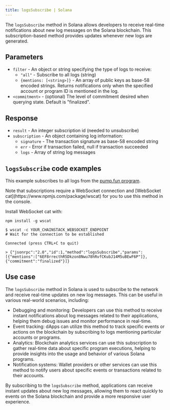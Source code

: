 ---
title: logsSubscribe | Solana
---

The `logsSubscribe` method in Solana allows developers to receive real-time notifications about new log messages on the Solana blockchain. This subscription-based method provides updates whenever new logs are generated.

## Parameters

* `filter` - An object or string specifying the type of logs to receive:
  + `"all"` - Subscribe to all logs (string)
  + `{mentions: [<string>]}` - An array of public keys as base-58 encoded strings. Returns notifications only when the specified account or program ID is mentioned in the log.
* `<commitment>` - (optional) The level of commitment desired when querying state. Default is "finalized".

## Response

* `result` - An integer subscription id (needed to unsubscribe)
* `subscription` - An object containing log information:
  + `signature` - The transaction signature as base-58 encoded string
  + `err` - Error if transaction failed, null if transaction succeeded
  + `logs` - Array of string log messages

## `logsSubscribe` code examples

This example subscribes to all logs from the [pump.fun program](https://solscan.io/account/6EF8rrecthR5Dkzon8Nwu78hRvfCKubJ14M5uBEwF6P).

<Note>
Note that subscriptions require a WebSocket connection and [WebSocket cat](https://www.npmjs.com/package/wscat) for you to use this method in the console.

Install WebSocket cat with:

`npm install -g wscat`
</Note>

```shell wscat
$ wscat -c YOUR_CHAINSTACK_WEBSOCKET_ENDPOINT
# Wait for the connection to be established

Connected (press CTRL+C to quit)

> {"jsonrpc":"2.0","id":1,"method":"logsSubscribe","params":[{"mentions":["6EF8rrecthR5Dkzon8Nwu78hRvfCKubJ14M5uBEwF6P"]},{"commitment":"finalized"}]}
```


## Use case

The `logsSubscribe` method in Solana is used to subscribe to the network and receive real-time updates on new log messages. This can be useful in various real-world scenarios, including:

* Debugging and monitoring: Developers can use this method to receive instant notifications about log messages related to their applications, helping them debug issues and monitor performance in real-time.
* Event tracking: dApps can utilize this method to track specific events or actions on the blockchain by subscribing to logs mentioning particular accounts or programs.
* Analytics: Blockchain analytics services can use this subscription to gather real-time data about specific program executions, helping to provide insights into the usage and behavior of various Solana programs.
* Notification systems: Wallet providers or other services can use this method to notify users about specific events or transactions related to their accounts.

By subscribing to the `logsSubscribe` method, applications can receive instant updates about new log messages, allowing them to react quickly to events on the Solana blockchain and provide a more responsive user experience.
